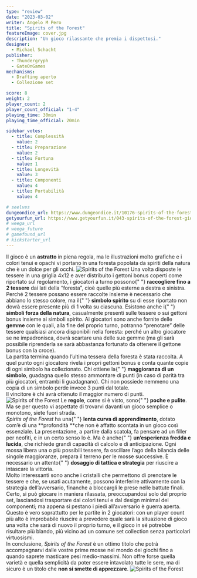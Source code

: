 ```yaml
---
type: "review"
date: "2023-03-02"
writer: Angelo M Pero
title: "Spirits of the Forest"
featureImage: cover.jpg
description: "Un gioco rilassante che premia i dispettosi."
designer:
  - Michael Schacht
publisher:
  - Thundergryph
  - GateOnGames
mechanisms:
  - Drafting aperto
  - Collezione set

score: 8
weight: 2
player_count: 2
player_count_official: "1-4"
playing_time: 30min
playing_time_official: 20min

sidebar_votes:
  - title: Complessità
    value: 2
  - title: Preparazione
    value: 2
  - title: Fortuna
    value: 1
  - title: Longevità
    value: 3
  - title: Componenti
    value: 4
  - title: Portabilità
    value: 4

# seelves
dungeondice_url: https://www.dungeondice.it/10176-spirits-of-the-forest.html
getyourfun_url: https://www.getyourfun.it/043-spirits-of-the-forest-giochi-per-famiglia.html?fast_search=fs
# weega_url
# weega_future
# gamefound_url
# kickstarter_url
---
```


<Setting>
  Il gioco è un <strong>astratto </strong>in piena regola, ma le illustrazioni
  molto grafiche e i colori tenui e opachi vi portano in una foresta popolata da
  spiriti della natura che è un dolce per gli occhi.
</Setting>

<img src="./game1.jpg" alt="Spirits of the Forest" />

<Rules>
  Una volta disposte le tessere in una griglia 4x12 e aver distribuito i gettoni
  bonus coperti come riportato sul regolamento, i giocatori a turno possono{" "}
  <strong>raccogliere fino a 2 tessere</strong> dai lati della “foresta”, cioè
  quelle più esterne a destra e sinistra. Perché 2 tessere possano essere
  raccolte insieme è necessario che abbiano lo stesso colore, ma il{" "}
  <strong>simbolo spirito</strong> su di esse riportato non dovrà essere
  presente più di 1 volta su ciascuna. Esistono anche i{" "}
  <strong>simboli forza della natura</strong>, casualmente presenti sulle
  tessere o sui gettoni bonus insieme ai simboli spirito. Ai giocatori sono
  anche fornite delle <strong>gemme </strong>con le quali, alla fine del proprio
  turno, potranno “prenotare” delle tessere qualsiasi ancora disponibili nella
  foresta: perché un altro giocatore se ne impadronisca, dovrà scartare una
  delle sue gemme (ma gli sarà possibile riprenderla se sarà abbastanza
  fortunato da ottenere il gettone bonus con la croce).
  <br />
  La partita termina quando l’ultima tessera della foresta è stata raccolta. A
  quel punto ogni giocatore rivela i propri gettoni bonus e conta quante copie
  di ogni simbolo ha collezionato. Chi ottiene la{" "}
  <strong>maggioranza di un simbolo</strong>, guadagna quello stesso ammontare
  di punti (in caso di parità tra più giocatori, entrambi li guadagnano). Chi
  non possiede nemmeno una copia di un simbolo perde invece 3 punti dal totale.
  <br />
  Il vincitore è chi avrà ottenuto il maggior numero di punti.
</Rules>

<img src="./game2.jpg" alt="Spirits of the Forest" />

<Feedback>
  Le <strong>regole</strong>, come si è visto, sono{" "}
  <strong>poche e pulite</strong>. Ma se per questo vi aspettate di trovarvi
  davanti un gioco semplice o monotono, siete fuori strada.
  <br />
  <em>Spirits of the Forest</em> ha una{" "}
  <strong>lenta curva di apprendimento</strong>, dotato com’è di una
  **profondità **che non è affatto scontata in un gioco così essenziale. La
  presentazione, a partire dalla scatola, fa pensare ad un filler per neofiti, e
  in un certo senso lo è. Ma è anche{" "}
  <strong>un’esperienza fredda e lucida</strong>, che richiede grandi capacità
  di calcolo e di anticipazione. Ogni mossa libera una o più possibili tessere,
  fa oscillare l’ago della bilancia delle singole maggioranze, prepara il
  terreno per le mosse successive. È necessario un attento{" "}
  <strong>dosaggio di tattica e strategia</strong> per riuscire a intascare la
  vittoria.
  <br />
  Molto interessanti sono anche i cristalli che permettono di prenotare le
  tessere e che, se usati acutamente, possono interferire attivamente con la
  strategia dell’avversario, finanche a bloccargli le prese nelle battute
  finali.
  <br />
  Certo, si può giocare in maniera rilassata, preoccupandosi solo del proprio
  set, lasciandosi trasportare dai colori tenui e dal design minimal dei
  componenti; ma appena si pestano i piedi all’avversario è guerra aperta.
  Questo è vero soprattutto per le partite in 2 giocatori: con un player count
  più alto è improbabile riuscire a prevedere quale sarà la situazione di gioco
  una volta che sarà di nuovo il proprio turno, e il gioco in sé potrebbe
  risultare più blando, più vicino ad un comune set collection senza particolari
  virtuosismi.
  <br />
  In conclusione, <em>Spirits of the Forest</em> è un ottimo titolo che potrà
  accompagnarvi dalle vostre prime mosse nel mondo dei giochi fino a quando
  saprete masticare pesi medio-massimi. Non offre forse quella varietà e quella
  semplicità da poter essere intavolato tutte le sere, ma di sicuro è un titolo
  che <strong>non si smette di apprezzare</strong>.
</Feedback>

<img src="./game3.jpg" alt="Spirits of the Forest" />
